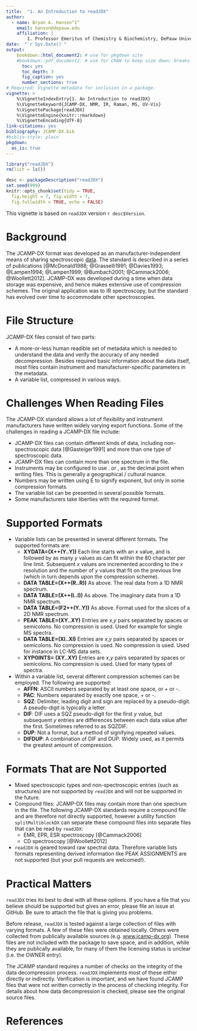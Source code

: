 ```yaml
---
title:  "1. An Introduction to readJDX"
author:
  - name: Bryan A. Hanson^1^
    email: hanson@depauw.edu
    affiliation: |
        1. Professor Emeritus of Chemistry & Biochemistry, DePauw University, Greencastle IN USA.
date:  "`r Sys.Date()`"
output:
    bookdown::html_document2: # use for pkgdown site
    #bookdown::pdf_document2: # use for CRAN to keep size down; breaks GHA
      toc: yes
      toc_depth: 3
      fig_caption: yes
      number_sections: true
# Required: Vignette metadata for inclusion in a package.
vignette: >
    %\VignetteIndexEntry{1. An Introduction to readJDX}
    %\VignetteKeyword{JCAMP-DX, NMR, IR, Raman, MS, UV-Vis}
    %\VignettePackage{readJDX}
    %\VignetteEngine{knitr::rmarkdown}
    %\VignetteEncoding{UTF-8}
link-citations: yes
bibliography: JCAMP-DX.bib
#biblio-style: plain
pkgdown:
  as_is: true
---
```


```r
library("readJDX")
rm(list = ls())

desc <- packageDescription("readJDX")
set.seed(999)
knitr::opts_chunk$set(tidy = TRUE,
  fig.height = 7, fig.width = 7,
  fig.fullwidth = TRUE, echo = FALSE)
```

This vignette is based on `readJDX` version `r desc$Version`.

# Background

The JCAMP-DX format was developed as an manufacturer-independent means of sharing spectroscopic [data](http://www.jcamp-dx.org).  The standard is described in a series of publications [@McDonald1988; @Grasselli1991; @Davies1993; @Lampen1994; @Lampen1999;  @Bumbach2001; @Cammack2006; @Woollett2012].  JCAMP-DX was developed during a time when data storage was expensive, and hence makes extensive use of compression schemes.  The original application was to IR spectroscopy, but the standard has evolved over time to accommodate other spectroscopies.

# File Structure

JCAMP-DX files consist of two parts:

* A more-or-less human readible set of metadata which is needed to understand the data and verify the accuracy of any needed decompression.  Besides required basic information about the data itself, most files contain instrument and manufacturer-specific parameters in the metadata.
* A variable list, compressed in various ways.

# Challenges When Reading Files

The JCAMP-DX standard allows a lot of flexibility and instrument manufacturers have written widely varying export functions.  Some of the challenges in reading a JCAMP-DX file include:

* JCAMP-DX files can contain different kinds of data, including non-spectroscopic data [@Gasteiger1991] and more than one type of spectroscopic data.
* JCAMP-DX files can contain more than one spectrum in the file.
* Instruments may be configured to use . or , as the decimal point when writing files.  This is generally a geographical / cultural nuance.
* Numbers may be written using E to signify exponent, but only in some compression formats.
* The variable list can be presented in several possible formats.
* Some manufacturers take liberties with the required format.


# Supported Formats

* Variable lists can be presented in several different formats.  The supported formats are:
    * **XYDATA=(X++(Y..Y))** Each line starts with an $x$ value, and is followed by as many $y$ values as can fit within the 80 character per line limit.  Subsequent $x$ values are incremented according to the $x$ resolution and the number of $y$ values that fit on the previous line (which in turn depends upon the compression scheme).
    * **DATA TABLE=(X++(R..R))** As above.  The real data from a 1D NMR spectrum.
    * **DATA TABLE=(X++(I..I))** As above.  The imaginary data from a 1D NMR spectrum.
    * **DATA TABLE=(F2++(Y..Y))** As above.  Format used for the slices of a 2D NMR spectrum.
    * **PEAK TABLE=(XY..XY)** Entries are $x$,$y$ pairs separated by spaces or semicolons.  No compression is used.  Used for example for single MS spectra.
    * **DATA TABLE=(XI..XI)** Entries are $x$,$y$ pairs separated by spaces or semicolons.  No compression is used.  No compression is used.  Used for instance in LC-MS data sets.
    * **XYPOINTS= (XY..XY)** Entries are $x$,$y$ pairs separated by spaces or semicolons.  No compression is used. Used for many types of spectra.
* Within a variable list, several different compression schemes can be employed.  The following are supported:
    * **AFFN**: ASCII numbers separated by at least one space, or + or -.
    * **PAC**: Numbers separated by exactly one space, + or -.
    * **SQZ**: Delimiter, leading digit and sign are replaced by a pseudo-digit. A pseudo-digit is typically a letter.
    * **DIF**: DIF uses a SQZ pseudo-digit for the first $y$ value, but subsequent $y$ entries are differences between each data value after the first.  Sometimes referred to as SQZDIF.
    * **DUP**: Not a format, but a method of signifying repeated values.
    * **DIFDUP**: A combination of DIF and DUP.  Widely used, as it permits the greatest amount of compression.

# Formats That are Not Supported

* Mixed spectroscopic types and non-spectroscopic entries (such as structures) are not supported by `readJDX` and will not be supported in the future.
* Compound files: JCAMP-DX files may contain more than one spectrum in the file.  The following JCAMP-DX standards require a compound file and are therefore not directly supported, however a utility function `splitMultiblockDX` can separate these compound files into separate files that can be read by `readJDX`:
    * EMR, EPR, ESR spectroscopy [@Cammack2006]
    * CD spectroscopy [@Woollett2012]
* `readJDX` is geared toward raw spectral data.  Therefore variable lists formats representing derived information like PEAK ASSIGNMENTS are not supported (but your pull requests are welcomed!).

# Practical Matters

`readJDX` tries its best to deal with all these options.  If you have a file that you believe should be supported but gives an error, please file an issue at GitHub.  Be sure to attach the file that is giving you problems.

Before release, `readJDX` is tested against a large collection of files with varying formats.  A few of these files were obtained locally.  Others were collected from publically available sources (e.g. [www.jcamp-dx.org](http://www.jcamp-dx.org/testdata.html)).  These files are not included with the package to save space, and in addition, while they are publically available, for many of them the licensing status is unclear (i.e. the OWNER entry).

The JCAMP standard requires a number of checks on the integrity of the data decompression process.  `readJDX` implements most of these either directly or indirectly.  Verification is important, and we have found JCAMP files that were not written correctly in the process of checking integrity.  For details about how data decompression is checked, please see the original source files.

# References
